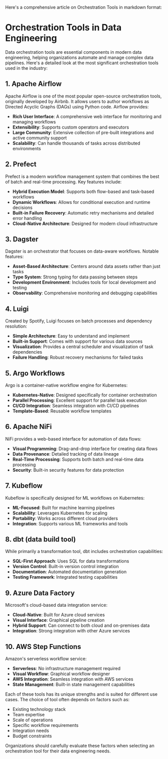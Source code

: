 Here's a comprehensive article on Orchestration Tools in markdown format:

# Orchestration Tools in Data Engineering

Data orchestration tools are essential components in modern data engineering, helping organizations automate and manage complex data pipelines. Here's a detailed look at the most significant orchestration tools used in the industry:

## 1. Apache Airflow
Apache Airflow is one of the most popular open-source orchestration tools, originally developed by Airbnb. It allows users to author workflows as Directed Acyclic Graphs (DAGs) using Python code. Airflow provides:
- **Rich User Interface**: A comprehensive web interface for monitoring and managing workflows
- **Extensibility**: Supports custom operators and executors
- **Large Community**: Extensive collection of pre-built integrations and active community support
- **Scalability**: Can handle thousands of tasks across distributed environments

## 2. Prefect
Prefect is a modern workflow management system that combines the best of batch and real-time processing. Key features include:
- **Hybrid Execution Model**: Supports both flow-based and task-based workflows
- **Dynamic Workflows**: Allows for conditional execution and runtime decisions
- **Built-in Failure Recovery**: Automatic retry mechanisms and detailed error handling
- **Cloud-Native Architecture**: Designed for modern cloud infrastructure

## 3. Dagster
Dagster is an orchestrator that focuses on data-aware workflows. Notable features:
- **Asset-Based Architecture**: Centers around data assets rather than just tasks
- **Type System**: Strong typing for data passing between steps
- **Development Environment**: Includes tools for local development and testing
- **Observability**: Comprehensive monitoring and debugging capabilities

## 4. Luigi
Created by Spotify, Luigi focuses on batch processes and dependency resolution:
- **Simple Architecture**: Easy to understand and implement
- **Built-in Support**: Comes with support for various data sources
- **Visualization**: Provides a central scheduler and visualization of task dependencies
- **Failure Handling**: Robust recovery mechanisms for failed tasks

## 5. Argo Workflows
Argo is a container-native workflow engine for Kubernetes:
- **Kubernetes-Native**: Designed specifically for container orchestration
- **Parallel Processing**: Excellent support for parallel task execution
- **CI/CD Integration**: Seamless integration with CI/CD pipelines
- **Template-Based**: Reusable workflow templates

## 6. Apache NiFi
NiFi provides a web-based interface for automation of data flows:
- **Visual Programming**: Drag-and-drop interface for creating data flows
- **Data Provenance**: Detailed tracking of data lineage
- **Real-Time Processing**: Supports both batch and real-time data processing
- **Security**: Built-in security features for data protection

## 7. Kubeflow
Kubeflow is specifically designed for ML workflows on Kubernetes:
- **ML-Focused**: Built for machine learning pipelines
- **Scalability**: Leverages Kubernetes for scaling
- **Portability**: Works across different cloud providers
- **Integration**: Supports various ML frameworks and tools

## 8. dbt (data build tool)
While primarily a transformation tool, dbt includes orchestration capabilities:
- **SQL-First Approach**: Uses SQL for data transformations
- **Version Control**: Built-in version control integration
- **Documentation**: Automated documentation generation
- **Testing Framework**: Integrated testing capabilities

## 9. Azure Data Factory
Microsoft's cloud-based data integration service:
- **Cloud-Native**: Built for Azure cloud services
- **Visual Interface**: Graphical pipeline creation
- **Hybrid Support**: Can connect to both cloud and on-premises data
- **Integration**: Strong integration with other Azure services

## 10. AWS Step Functions
Amazon's serverless workflow service:
- **Serverless**: No infrastructure management required
- **Visual Workflow**: Graphical workflow designer
- **AWS Integration**: Seamless integration with AWS services
- **State Management**: Built-in state management capabilities

Each of these tools has its unique strengths and is suited for different use cases. The choice of tool often depends on factors such as:
- Existing technology stack
- Team expertise
- Scale of operations
- Specific workflow requirements
- Integration needs
- Budget constraints

Organizations should carefully evaluate these factors when selecting an orchestration tool for their data engineering needs.